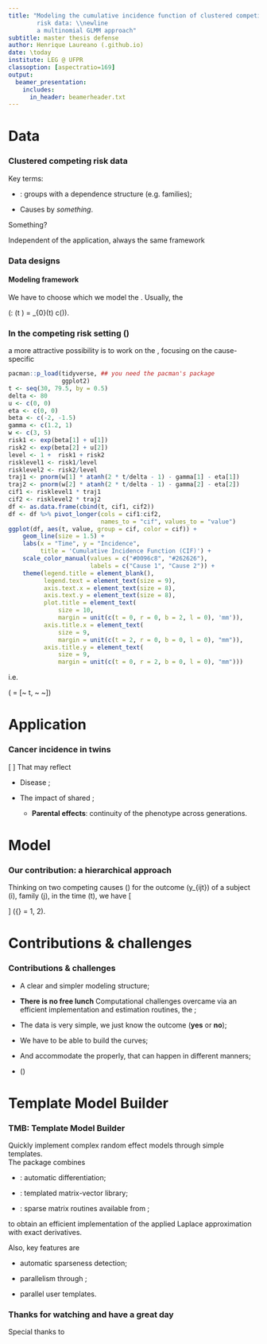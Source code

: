 ```yaml
---
title: "Modeling the cumulative incidence function of clustered competing
        risk data: \\newline
        a multinomial GLMM approach"
subtitle: master thesis defense
author: Henrique Laureano (.github.io)
date: \today
institute: LEG @ UFPR
classoption: [aspectratio=169]
output:
  beamer_presentation:
    includes:
      in_header: beamerheader.txt
---
```


# Data

### Clustered competing risk data

Key terms:

+ \textcolor{AlertOrange}{Clustered}:
  groups with a dependence structure (e.g. families);

+ Causes \textcolor{AlertOrange}{competing} by *something*.

\bigskip
Something?

\begin{columns}
 \column{5cm}
  \begin{itemize}
  \item \textbf{Failure} of an industrial or electronic component;
 \end{itemize}
 \column{6.25cm}
  \begin{itemize}
   \item \textbf{Occurence} or \textbf{cure} of a disease or some
         biological process;
   \end{itemize}
 \column{4cm}
  \begin{itemize}
   \item \textbf{Progress} of a patient clinic state.
  \end{itemize}
\end{columns}

\bigskip
Independent of the application, always the same framework

\begin{tabular}{lc*{3}{>{\columncolor[gray]{0.8}}c}cr}
 Cluster & ID & Cause 1 & Cause 2 & Censorship & Time & Feature\\
 \hline
 1     & 1  & Yes     & No       & No        & 10   & A\\
 1     & 2  & No      & No       & Yes       &  8   & A\\
 2     & 1  & No      & No       & Yes       &  7   & B\\
 2     & 2  & No      & Yes      & No        &  5   & A\\
\end{tabular}

### Data designs

\begin{center}
 \scalebox{0.9}{
  \begin{tikzpicture}
   \begin{pgfonlayer}{nodelayer}
    \node [style=circle] (2) at (-17.5, 5.5) {0};
    \node [style=circle] (3) at (-13.5, 5.5) {1};
    \node [style=circle] (7) at (-7.5, 5.5) {1};
    \node [style=circle] (9) at (-7.5, 4.5) {2};
    \node [style=none] (11) at (-7.5, 3.5) {$\vdots$};
    \node [style=circle] (12) at (-7.5, 2.5) {$m$};
    \node [style=circle] (14) at (-12.25, 4) {0};
    \node [style=circle] (22) at (-6, 3.5) {0};
    \node [style=circle] (23) at (-2, 3.5) {2};
    \node [style=circle] (25) at (-4, 5.5) {1};
    \node [style=none] (27) at (-17, 5.5) {};
    \node [style=none] (28) at (-14, 5.5) {};
    \node [style=none] (29) at (-11.75, 4.25) {};
    \node [style=none] (30) at (-8, 5.5) {};
    \node [style=none] (31) at (-8, 4.5) {};
    \node [style=none] (32) at (-8, 2.5) {};
    \node [style=none] (33) at (-5.5, 3.5) {};
    \node [style=none] (34) at (-4.5, 5.25) {};
    \node [style=none] (35) at (-2.5, 3.5) {};
    \node [style=none] (36) at (-11.75, 4) {};
    \node [style=none] (37) at (-11.75, 3.75) {};
    \node [style=none] (38) at (-5.5, 3.75) {};
    \node [style=none] (39) at (-2.5, 3.75) {};
    \node [style=none] (40) at (-3.5, 5.25) {};
    \node [style=none] (44) at (-15.5, 6.75) {{\large
                                               Failure time process}};
    \node [style=none] (45) at (-10, 6.75) {{\large
                                             Competing risk process}};
    \node [style=none] (47) at (-4, 6.75) {{\large Multistate process}};
   \end{pgfonlayer}
   \begin{pgfonlayer}{edgelayer}
	\draw [style=1side] (27.center) to (28.center);
	\draw [style=1side] (37.center) to (32.center);
	\draw [style=1side] (40.center) to (39.center);
	\draw [style=1side] (33.center) to (35.center);
	\draw [style=2side] (38.center) to (34.center);
	\draw [style=1side] (36.center) to (31.center);
	\draw [style=1side] (29.center) to (30.center);
   \end{pgfonlayer}
  \end{tikzpicture}
 }
\end{center}

\pause
#### Modeling framework

We have to choose which \textcolor{UniBlue}{scale} we model the
\textbf{survival experience}.\newline
Usually, the

\bigskip
\(\text{\textcolor{UniBlue}{hazard} (failure rate)
        \textcolor{UniBlue}{scale}}: \quad
  \lambda(t \mid \text{features}) =
  \lambda_{0}(t) \times c(\text{features})\).

### In the competing risk setting \(\dots\)

a more attractive possibility is to work on the
\textcolor{UniBlue}{probability scale}, focusing on the cause-specific

```r
pacman::p_load(tidyverse, ## you need the pacman's package
               ggplot2)
t <- seq(30, 79.5, by = 0.5)
delta <- 80
u <- c(0, 0)
eta <- c(0, 0)
beta <- c(-2, -1.5)
gamma <- c(1.2, 1)
w <- c(3, 5)
risk1 <- exp(beta[1] + u[1])
risk2 <- exp(beta[2] + u[2])
level <- 1 +  risk1 + risk2
risklevel1 <- risk1/level
risklevel2 <- risk2/level
traj1 <- pnorm(w[1] * atanh(2 * t/delta - 1) - gamma[1] - eta[1])
traj2 <- pnorm(w[2] * atanh(2 * t/delta - 1) - gamma[2] - eta[2])
cif1 <- risklevel1 * traj1
cif2 <- risklevel2 * traj2
df <- as.data.frame(cbind(t, cif1, cif2))
df <- df %>% pivot_longer(cols = cif1:cif2,
                          names_to = "cif", values_to = "value")
ggplot(df, aes(t, value, group = cif, color = cif)) +
    geom_line(size = 1.5) +
    labs(x = "Time", y = "Incidence",
         title = 'Cumulative Incidence Function (CIF)') +
    scale_color_manual(values = c("#0096c8", "#262626"),
                       labels = c("Cause 1", "Cause 2")) +
    theme(legend.title = element_blank(),
          legend.text = element_text(size = 9),
          axis.text.x = element_text(size = 8),
          axis.text.y = element_text(size = 8),
          plot.title = element_text(
              size = 10,
              margin = unit(c(t = 0, r = 0, b = 2, l = 0), 'mm')), 
          axis.title.x = element_text(
              size = 9,
              margin = unit(c(t = 2, r = 0, b = 0, l = 0), "mm")),
          axis.title.y = element_text(
              size = 9,
              margin = unit(c(t = 0, r = 2, b = 0, l = 0), "mm")))
```

i.e.

\(\text{CIF} = \mathbb{P}[~\text{failure time} \leq t,
                          ~\text{a given cause} \mid \text{features}~]\)

# Application

### Cancer incidence in twins

\begin{columns}
 \column{8.5cm}
  \centering
   \includegraphics[width=\textwidth]{figures/twins.jpg}
 \column{5.25cm}
  Clustered competing risks data\newline
  \hspace*{.5cm}\rotatebox[origin=c]{180}{$\Lsh$}
  Clusters? Families\newline
  \hspace*{1.35cm}\rotatebox[origin=c]{180}{$\Lsh$}Family studies\newline
  \hspace*{2.1cm}\rotatebox[origin=c]{180}{$\Lsh$}
  \textcolor{UniBlue}{Twins data}
\end{columns}
\[
 \text{Family studies}~\Rightarrow~
 \text{\color{UniBlue}{within-family dependence}}
\]
That may reflect

+ Disease \textbf{heritability};
  
+ The impact of shared \textbf{environmental effects};
  
  + **Parental effects**:
    continuity of the phenotype across generations.

# Model

### Our contribution: a hierarchical approach

Thinking on two competing causes\newline
\(\dots\) for the outcome \(y_{ijt}\) of a subject \(i\), family \(j\),
in the time \(t\), we have
\[
 \begin{aligned}
  y_{ijt} \mid
  \underbrace{\{u_{1j}, u_{2j}, \eta_{1j}, \eta_{2j}\}}_{
  \substack{\text{\color{UniBlue}{latent effects}}}
  } & \sim
  \text{Multinomial}(p_{1ijt}, p_{2ijt}, p_{3ijt})\\
  \begin{bmatrix} u_{1j}\\ u_{2j}\\ \eta_{1j}\\ \eta_{2j} \end{bmatrix}
  & \sim
  \parbox{2cm}{\centering Multivariate Normal}
  \left(
   \begin{bmatrix} 0\\ 0\\ 0\\ 0 \end{bmatrix},
   \begin{bmatrix}
    \sigma_{u_{1}}^{2}&
    \sigma_{u_{1}, u_{2}}&
    \sigma_{u_{1}, \eta_{1}}&
    \sigma_{u_{1}, \eta_{2}}\\
   &\sigma_{u_{2}}^{2}&
    \sigma_{u_{2}, \eta_{1}}&
    \sigma_{u_{2}, \eta_{2}}\\
  &&\sigma_{\eta_{1}}^{2}&
    \sigma_{\eta_{1}, \eta_{2}}\\
 &&&\sigma_{\eta_{2}}^{2}
   \end{bmatrix}
  \right)\\  
  p_{ {\color{UniBlue}{k}} ijt} &=
  \frac{\partial \text{CIF}}{\partial t}\\
  & = \frac{\partial}{\partial t}
  \underbrace{
   \pi_{\color{UniBlue}{k}}(X, u_{1}, u_{2} \mid \bm{\beta})}_{
   \substack{\text{\color{UniBlue}{cluster-specific}}\\
             \text{\color{UniBlue}{risk level}}}}
  \underbrace{\Phi[w_{\color{UniBlue}{k}} g(t) -
                   X^{\top}\bm{\gamma}_{\color{UniBlue}{k}} -
                   \eta_{\color{UniBlue}{k}}]}_{
   \substack{\text{\color{UniBlue}{cluster-specific}}\\
             \text{\color{UniBlue}{failure time trajectory}}}},
 \end{aligned}
\]
\({\color{UniBlue}{k}} = 1, 2\).

# Contributions \& challenges

### Contributions \& challenges

+ A clear and simpler modeling structure;

+ **There is no free lunch**\newline
  Computational challenges overcame via an\newline
  efficient implementation and estimation routines,
  the \textcolor{UniBlue}{TMB};

+ The data is very simple,\newline
  we just know the outcome (**yes** or **no**);

+ We have to be able to build the \textcolor{UniBlue}{CIF} curves;

+ And accommodate the
  \textcolor{UniBlue}{within-family dependence} properly,\newline
  that can happen in different manners;

+ \(\dots\)

# Template Model Builder

### TMB: Template Model Builder

Quickly implement complex random effect models through simple
\texttt{C++} templates.\
The \texttt{R} package combines

+ \texttt{CppAD}: \texttt{C++} automatic differentiation;

+ \texttt{Eigen}: templated matrix-vector library;

+ \texttt{CHOLMOD}: sparse matrix routines available from \texttt{R};

to obtain an efficient implementation of the applied Laplace
approximation with exact derivatives.

Also, key features are

+ automatic sparseness detection;

+ parallelism through \texttt{BLAS};

+ parallel user templates.

### Thanks for watching and have a great day

Special thanks to

\bigskip
\begin{columns}
 \column{1.5cm}
  \centering\includegraphics{logo/ppgmne-logo.png}
 \column{13.75cm}
  {\large \textbf{PPGMNE}}\newline
  Programa de Pós-Graduação em\newline
  Métodos Numéricos em Engenharia
\end{columns}

\bigskip
\begin{columns}
 \column{2cm}
  \includegraphics[height=2cm]{logo/capes.jpg}
 \column{3cm}
  \includegraphics[height=2cm]{logo/ufpr.png}
 \column{4.5cm}
  Joint work with
  \vspace{0.2cm}\newline
  Wagner H. Bonat\newline
  \url{http://leg.ufpr.br/~wagner}
 \column{4.75cm}
  \textcolor{white}{Joint work with}
  \vspace{0.2cm}\newline
  Paulo Justiniano Ribeiro Jr.\newline
  \url{http://leg.ufpr.br/~paulojus}
\end{columns}

\vfill
\includegraphics[height=0.3cm]{logo/twitter.png}
\href{https://twitter.com/hap_laureano}{\text{@hap\_laureano}}

